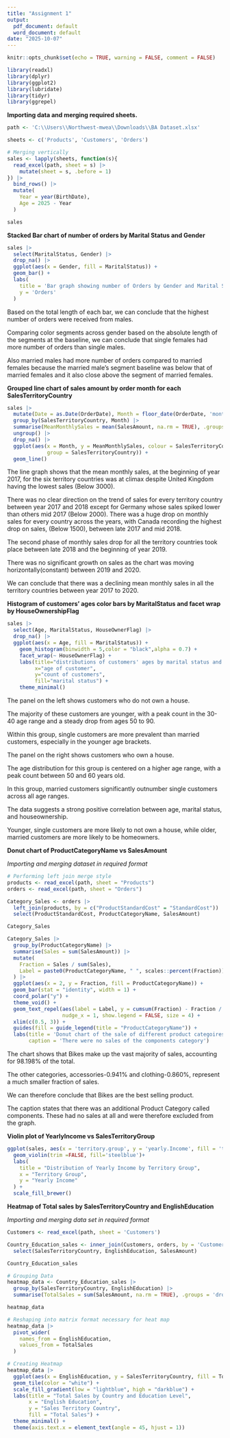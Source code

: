 ```yaml
---
title: "Assignment 1"
output:
  pdf_document: default
  word_document: default
date: "2025-10-07"
---
```


```r
knitr::opts_chunk$set(echo = TRUE, warning = FALSE, comment = FALSE)
```

```r
library(readxl)
library(dplyr)
library(ggplot2)
library(lubridate)
library(tidyr)
library(ggrepel)
```

**Importing data and merging required sheets.**

```r
path <- 'C:\\Users\\Northwest-mwea\\Downloads\\BA Dataset.xlsx'

sheets <- c('Products', 'Customers', 'Orders')

# Merging vertically
sales <- lapply(sheets, function(s){
  read_excel(path, sheet = s) |> 
    mutate(sheet = s, .before = 1)
}) |> 
  bind_rows() |> 
  mutate(
    Year = year(BirthDate),
    Age = 2025 - Year
  )

sales
```

\newpage  

**Stacked Bar chart of number of orders by Marital Status and Gender**

```r
sales |> 
  select(MaritalStatus, Gender) |> 
  drop_na() |> 
  ggplot(aes(x = Gender, fill = MaritalStatus)) +
  geom_bar() +
  labs(
    title = 'Bar graph showing number of Orders by Gender and Marital Status',
    y = 'Orders'
  )
```

Based on the total length of each bar, we can conclude that the highest number of orders were received from males. 

Comparing color segments across gender based on the absolute length of the segments at the baseline, we can conclude that single females had more number of orders than single males. 

Also married males had more number of orders compared to married females because the married male’s segment baseline was below that of married females and it also close above the segment of married females.

\newpage

**Grouped line chart of sales amount by order month for each SalesTerritoryCountry **

```r
sales |> 
  mutate(Date = as.Date(OrderDate), Month = floor_date(OrderDate, 'month')) |> 
  group_by(SalesTerritoryCountry, Month) |> 
  summarise(MeanMonthlySales = mean(SalesAmount, na.rm = TRUE), .groups = 'drop_last') |> 
  ungroup() |> 
  drop_na() |> 
  ggplot(aes(x = Month, y = MeanMonthlySales, colour = SalesTerritoryCountry, 
             group = SalesTerritoryCountry)) +
  geom_line()
```

The line graph shows that the mean monthly sales, at the beginning of year 2017, for the six territory countries was at climax despite United Kingdom having the lowest sales (Below 3000). 

There was no clear direction on the trend of sales for every territory country between year 2017 and 2018 except for Germany whose sales spiked lower than others mid 2017 (Below 2000). 
There was a huge drop on monthly sales for every country across the years, with Canada recording the highest drop on sales, (Below 1500), between late 2017 and mid 2018. 

The second phase of monthly sales drop for all the territory countries took place between late 2018 and the beginning of year 2019. 

There was no significant growth on sales as the chart was moving horizontally(constant) between 2019 and 2020. 

We can conclude that there was a declining mean monthly sales in all the territory countries between year 2017 to 2020.

\newpage

**Histogram of customers’ ages color bars by MaritalStatus and facet wrap by HouseOwnershipFlag**

```r
sales |> 
  select(Age, MaritalStatus, HouseOwnerFlag) |> 
  drop_na() |>
  ggplot(aes(x = Age, fill = MaritalStatus)) +
    geom_histogram(binwidth = 5,color = "black",alpha = 0.7) +
    facet_wrap(~ HouseOwnerFlag) +
    labs(title="distributions of customers' ages by marital status and houseownership",
         x="age of customer",
         y="count of customers",
         fill="marital status") +
    theme_minimal()
```

The panel on the left shows customers who do not own a house. 

The majority of these customers are younger, with a peak count in the 30-40 age range and a steady drop from ages 50 to 90. 

Within this group, single customers are more prevalent than married customers, especially in the younger age brackets.

The panel on the right shows customers who own a house. 

The age distribution for this group is centered on a higher age range, with a peak count between 50 and 60 years old. 

In this group, married customers significantly outnumber single customers across all age ranges.

The data suggests a strong positive correlation between age, marital status, and houseownership. 

Younger, single customers are more likely to not own a house, while older, married customers are more likely to be homeowners.

\newpage

**Donut chart of ProductCategoryName vs SalesAmount**

*Importing and merging dataset in required format*

```r
# Performing left join merge style
products <- read_excel(path, sheet = "Products")
orders <- read_excel(path, sheet = "Orders")

Category_Sales <- orders |> 
  left_join(products, by = c("ProductStandardCost" = "StandardCost")) |> 
  select(ProductStandardCost, ProductCategoryName, SalesAmount)

Category_Sales
```

\newpage

```r
Category_Sales |> 
  group_by(ProductCategoryName) |> 
  summarise(Sales = sum(SalesAmount)) |> 
  mutate(
    Fraction = Sales / sum(Sales),
    Label = paste0(ProductCategoryName, " ", scales::percent(Fraction))
  ) |> 
  ggplot(aes(x = 2, y = Fraction, fill = ProductCategoryName)) +
  geom_bar(stat = "identity", width = 1) +
  coord_polar("y") +
  theme_void() +
  geom_text_repel(aes(label = Label, y = cumsum(Fraction) - Fraction / 2),
                  nudge_x = 1, show.legend = FALSE, size = 4) +
  xlim(c(0.5, 3)) +
  guides(fill = guide_legend(title = "ProductCategoryName")) +
  labs(title = 'Donut chart of the sale of different product categoires',
       caption = 'There were no sales of the components category')
```

The chart shows that Bikes make up the vast majority of sales, accounting for 98.198% of the total. 

The other categories, accessories-0.941% and clothing-0.860%, represent a much smaller fraction of sales.

We can therefore conclude that Bikes are the best selling product.

The caption states that there was an additional Product Category called components. These had no sales at all and were therefore excluded from the graph.

\newpage

**Violin plot of YearlyIncome vs SalesTerritoryGroup**

```r
ggplot(sales, aes(x = 'territory.group', y = 'yearly.Income', fill = 'territory.group')) +
  geom_violin(trim =FALSE, fill='steelblue')+
  labs(
    title = "Distribution of Yearly Income by Territory Group",
    x = "Territory Group",
    y = "Yearly Income"
  ) + 
  scale_fill_brewer()
```

\newpage

**Heatmap of Total sales by SalesTerritoryCountry and EnglishEducation**

*Importing and merging data set in required format*

```r
Customers <- read_excel(path, sheet = 'Customers')

Country_Education_sales <- inner_join(Customers, orders, by = 'CustomerKey') |> 
  select(SalesTerritoryCountry, EnglishEducation, SalesAmount)

Country_Education_sales
```

```r
# Grouping Data
heatmap_data <- Country_Education_sales |> 
  group_by(SalesTerritoryCountry, EnglishEducation) |> 
  summarise(TotalSales = sum(SalesAmount, na.rm = TRUE), .groups = 'drop_last')

heatmap_data
```

```r
# Reshaping into matrix format necessary for heat map
heatmap_data |> 
  pivot_wider(
    names_from = EnglishEducation,
    values_from = TotalSales
  )
```

\newpage

```r
# Creating Heatmap
heatmap_data |> 
  ggplot(aes(x = EnglishEducation, y = SalesTerritoryCountry, fill = TotalSales)) +
  geom_tile(color = "white") +
  scale_fill_gradient(low = "lightblue", high = "darkblue") +
  labs(title = "Total Sales by Country and Education Level",
       x = "English Education",
       y = "Sales Territory Country",
       fill = "Total Sales") +
  theme_minimal() +
  theme(axis.text.x = element_text(angle = 45, hjust = 1))
```

